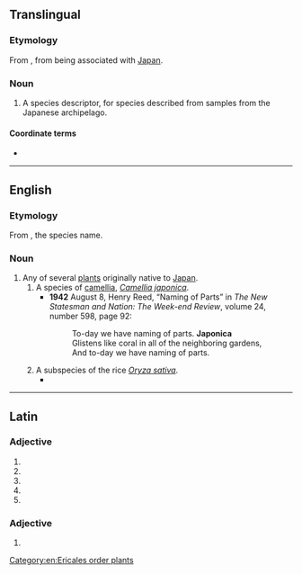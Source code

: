 {{also|Japonica}}

==Translingual==
{{rfd|mul}}
===Etymology===
From {{bor|mul|la|japonica|gloss=japonicus}}, from being associated with [[Japan]].

===Noun===
{{head|mul|noun}}

# A species descriptor, for species described from samples from the Japanese archipelago.

====Coordinate terms====
* {{l|mul|japonensis}}

----

==English==

===Etymology===
From {{bor|en|mul|japonica}}, the species name.

===Noun===
{{en-noun}}

# Any of several [[plant]]s originally native to [[Japan]].
## A species of [[camellia]], ''[[Camellia japonica]]''.
##* '''1942''' August 8, Henry Reed, “Naming of Parts” in ''The New Statesman and Nation: The Week-end Review'', volume 24, number 598, page 92:
##*: To-day we have naming of parts. '''Japonica'''<br>Glistens like coral in all of the neighboring gardens,<br>And to-day we have naming of parts.
## A subspecies of the rice ''[[Oryza sativa]]''.
##* {{quote-book|en|title=Rice Genetics: Proceedings of the International Rice Genetics Symposium, 27-31 May 1985|publisher=International Rice Research Institute|year=1986|passage=The isograms were typical of differences between two subspecies but also of those between different lines of '''japonicas''' or indicas.}}

[[Category:en:Ericales order plants]]

----

==Latin==

===Adjective===
{{la-adj-form|japonica}}

# {{inflection of|la|japonicus||nom|f|s}}
# {{inflection of|la|japonicus||nom|n|p}}
# {{inflection of|la|japonicus||acc|n|p}}
# {{inflection of|la|japonicus||voc|f|s}}
# {{inflection of|la|japonicus||voc|n|p}}

===Adjective===
{{la-adj-form|japonicā}}

# {{inflection of|la|japonicus||abl|f|s}}